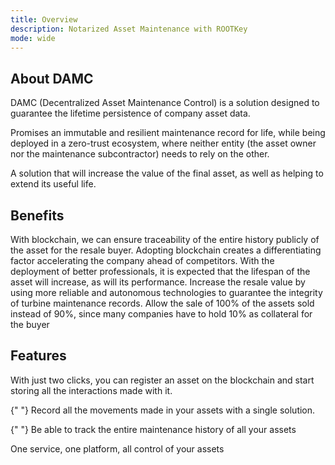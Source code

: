 ```yaml
---
title: Overview
description: Notarized Asset Maintenance with ROOTKey
mode: wide
---
```


## About DAMC

DAMC (Decentralized Asset Maintenance Control) is a solution designed to guarantee the lifetime persistence of company asset data.

Promises an immutable and resilient maintenance record for life, while being deployed in a zero-trust ecosystem, where neither entity (the asset owner nor the maintenance subcontractor) needs to rely on the other.

A solution that will increase the value of the final asset, as well as helping to extend its useful life.

## Benefits

<CardGroup cols={2}>
  <Card title="LIFELONG DOCUMENTATION" icon="layer-group">
    With blockchain, we can ensure traceability of the entire history publicly
    of the asset for the resale buyer. Adopting blockchain creates a
    differentiating factor accelerating the company ahead of competitors.
  </Card>
  <Card title="HIGHER RESALE VALUE" icon="layer-group">
    With the deployment of better professionals, it is expected that the
    lifespan of the asset will increase, as will its performance.
  </Card>
</CardGroup>

<Card title="HIGHER UTILIZATION" icon="layer-group" width="full">
  Increase the resale value by using more reliable and autonomous technologies
  to guarantee the integrity of turbine maintenance records. Allow the sale of
  100% of the assets sold instead of 90%, since many companies have to hold 10%
  as collateral for the buyer
</Card>

## Features

<CardGroup cols={2}>
  <Card title="REGISTER YOUR ASSETS" icon="cube">
	With just two clicks, you can register an asset on the blockchain and start storing all the interactions made with it.
  </Card>

{" "}
<Card title="REGISTER MAINTENANCES" icon="screwdriver-wrench">
  Record all the movements made in your assets with a single solution.
</Card>

{" "}
<Card title="REVIEW FULL HISTORY" icon="folder-magnifying-glass">
  Be able to track the entire maintenance history of all your assets
</Card>

  <Card title="CONTROL ALL YOUR ASSETS" icon="grid-2">
    One service, one platform, all control of your assets
  </Card>
</CardGroup>
